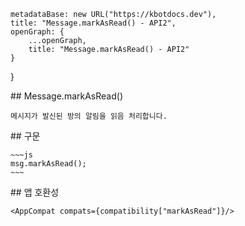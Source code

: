 
    metadataBase: new URL("https://kbotdocs.dev"),
    title: "Message.markAsRead() - API2",
    openGraph: {
        ...openGraph,
        title: "Message.markAsRead() - API2"
    }
}

<Section>
    ## Message.markAsRead()

    메시지가 발신된 방의 알림을 읽음 처리합니다.
</Section>
<Section>
    ## 구문

    ~~~js
    msg.markAsRead();
    ~~~
</Section>
<Section>
    ## 앱 호환성

    <AppCompat compats={compatibility["markAsRead"]}/>
</Section>